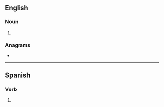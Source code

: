 {{also|breés}}
==English==

===Noun===
{{head|en|noun form}}

# {{plural of|en|bree}}

===Anagrams===
* {{anagrams|en|a=beers|Erbes|Reebs|be-ers|beers|reebs}}

----

==Spanish==

===Verb===
{{head|es|verb form}}

# {{es-verb form of|brear}}